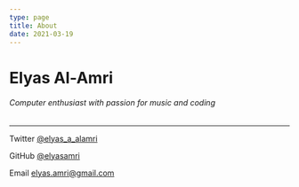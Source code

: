 ```yaml
---
type: page
title: About
date: 2021-03-19
---
```


# Elyas Al-Amri
###### Computer enthusiast with passion for music and coding

---

Twitter [@elyas_a_alamri](https://twitter.com/elyas_a_alamri)

GitHub [@elyasamri](https://github.com/elyasamri)

Email elyas.amri@gmail.com
